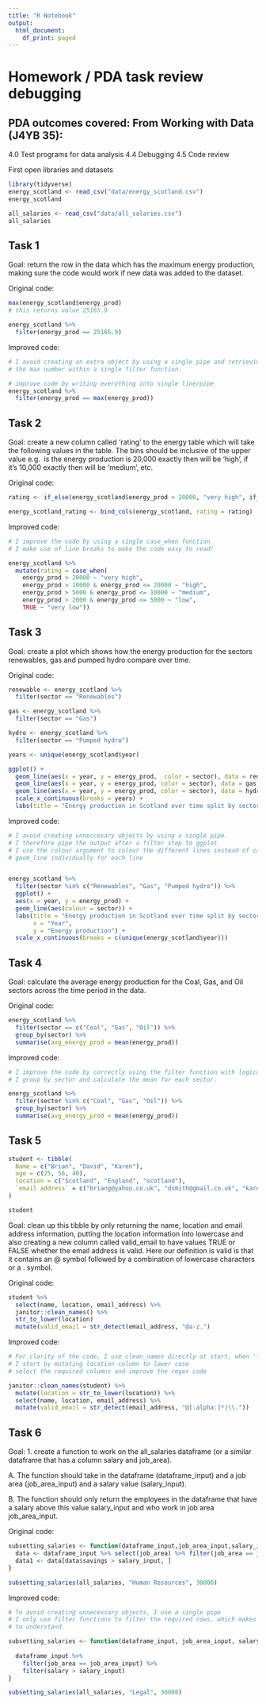 ```yaml
---
title: "R Notebook"
output:
  html_document:
    df_print: paged
---
```


# Homework / PDA task review debugging

## PDA outcomes covered: From Working with Data (J4YB 35): 
4.0 Test programs for data analysis
4.4 Debugging
4.5 Code review

First open libraries and datasets

```r
library(tidyverse)
energy_scotland <- read_csv("data/energy_scotland.csv")
energy_scotland
```

```r
all_salaries <- read_csv("data/all_salaries.csv")
all_salaries
```

## Task 1

Goal: return the row in the data which has the maximum energy production, making 
sure the code would work if new data was added to the dataset.

Original code:
```r
max(energy_scotland$energy_prod)
# this returns value 25165.9 

energy_scotland %>%
  filter(energy_prod == 25165.9)
```

Improved code:
```r
# I avoid creating an extra object by using a single pipe and retrieving
# the max number within a single filter function.

# improve code by writing everything into single line/pipe
energy_scotland %>% 
  filter(energy_prod == max(energy_prod))

```

## Task 2

Goal: create a new column called ‘rating’ to the energy table which will take the 
following values in the table. The bins should be inclusive of the upper value e.g. 
is the energy production is 20,000 exactly then will be ‘high’, if it’s 10,000 
exactly then will be ‘medium’, etc.

Original code:
```r
rating <- if_else(energy_scotland$energy_prod > 20000, "very high", if_else(energy_scotland$energy_prod > 10000 & energy_scotland$energy_prod <= 20000, "high", if_else(energy_scotland$energy_prod > 5000 & energy_scotland$energy_prod <= 10000, "medium", if_else(energy_scotland$energy_prod > 2000 & energy_scotland$energy_prod <= 5000, "low", "very low"))))

energy_scotland_rating <- bind_cols(energy_scotland, rating = rating)
```

Improved code:
```r
# I improve the code by using a single case_when function
# I make use of line breaks to make the code easy to read!

energy_scotland %>% 
  mutate(rating = case_when(
    energy_prod > 20000 ~ "very high",
    energy_prod > 10000 & energy_prod <= 20000 ~ "high",
    energy_prod > 5000 & energy_prod <= 10000 ~ "medium",
    energy_prod > 2000 & energy_prod <= 5000 ~ "low",
    TRUE ~ "very low"))
```

## Task 3

Goal: create a plot which shows how the energy production for the sectors 
renewables, gas and pumped hydro compare over time.

Original code:
```r
renewable <- energy_scotland %>%
  filter(sector == "Renewables")

gas <- energy_scotland %>%
  filter(sector == "Gas")

hydro <- energy_scotland %>%
  filter(sector == "Pumped hydro")

years <- unique(energy_scotland$year)

ggplot() +
  geom_line(aes(x = year, y = energy_prod,  color = sector), data = renewable) +
  geom_line(aes(x = year, y = energy_prod, color = sector), data = gas) +
  geom_line(aes(x = year, y = energy_prod, color = sector), data = hydro) +
  scale_x_continuous(breaks = years) +
  labs(title = "Energy production in Scotland over time split by sector", x ="Year", y = "Energy production")
```

Improved code:
```r
# I avoid creating unneccesary objects by using a single pipe.
# I therefore pipe the output after a filter step to ggplot
# I use the colour argument to colour the different lines instead of calling
# geom_line individually for each line


energy_scotland %>% 
  filter(sector %in% c("Renewables", "Gas", "Pumped hydro")) %>% 
  ggplot() +
  aes(x = year, y = energy_prod) +
  geom_line(aes(colour = sector)) +
  labs(title = "Energy production in Scotland over time split by sector",
       x = "Year", 
       y = "Energy production") +
  scale_x_continuous(breaks = c(unique(energy_scotland$year)))
```

## Task 4

Goal: calculate the average energy production for the Coal, Gas, and Oil 
sectors across the time period in the data.

Original code:
```r
energy_scotland %>%
  filter(sector == c("Coal", "Gas", "Oil")) %>%
  group_by(sector) %>%
  summarise(avg_energy_prod = mean(energy_prod))
```

Improved code:
```r
# I improve the code by correctly using the filter function with logical expression using: %in%
# I group by sector and calculate the mean for each sector.

energy_scotland %>% 
  filter(sector %in% c("Coal", "Gas", "Oil")) %>% 
  group_by(sector) %>% 
  summarise(avg_energy_prod = mean(energy_prod))
```

## Task 5

```r
student <- tibble(
  Name = c("Brian", "David", "Karen"),
  age = c(25, 56, 40),
  location = c("Scotland", "England", "scotland"),
  `email address` = c("briang@yahoo.co.uk", "dsmith@gmail.co.uk", "karen")
)

student
```

Goal: clean up this tibble by only returning the name, location and email address 
information, putting the location information into lowercase and also creating a 
new column called valid_email to have values TRUE or FALSE whether the email address 
is valid. Here our definition is valid is that it contains an @ symbol followed 
by a combination of lowercase characters or a . symbol.

Original code:
```r
student %>%
  select(name, location, email_address) %>%
  janitor::clean_names() %>%
  str_to_lower(location) 
  mutate(valid_email = str_detect(email_address, "@a-z.")
```

Improved code:
```r
# For clarity of the code, I use clean_names directly at start, when 'loading in' dataframe
# I start by mutating location column to lower case
# select the required columns and improve the regex code

janitor::clean_names(student) %>%
  mutate(location = str_to_lower(location)) %>% 
  select(name, location, email_address) %>% 
  mutate(valid_email = str_detect(email_address, "@[:alpha:]*|\\."))
```

## Task 6

Goal: 
1. create a function to work on the all_salaries dataframe 
(or a similar dataframe that has a column salary and job_area). 

A. The function should take in the dataframe (dataframe_input) 
and a job area (job_area_input) and a salary value (salary_input). 

B. The function should only return the employees in the dataframe that have a 
salary above this value salary_input and who work in job area job_area_input.

Original code:
```r
subsetting_salaries <- function(dataframe_input,job_area_input,salary_input){ 
  data <- dataframe_input %>% select(job_area) %>% filter(job_area == job_area_input)
  data1 <- data[data$savings > salary_input, ]
}

subsetting_salaries(all_salaries, "Human Resources", 30000)
```

Improved code:
```r
# To avoid creating unnecessary objects, I use a single pipe
# I only use filter functions to filter the required rows, which makes the code easy
# to understand.

subsetting_salaries <- function(dataframe_input, job_area_input, salary_input){
  
  dataframe_input %>% 
    filter(job_area == job_area_input) %>% 
    filter(salary > salary_input)
}

subsetting_salaries(all_salaries, "Legal", 30000)
```
